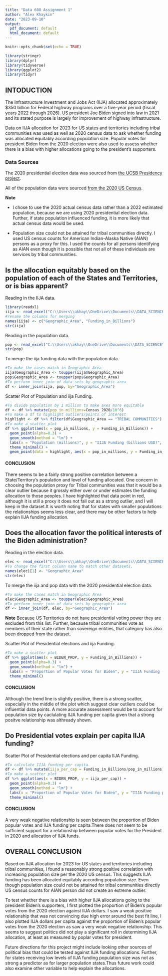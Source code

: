 ---
title: "Data 608 Assignment 1"
author: "Alex Khaykin"
date: "2023-09-10"
output:
  pdf_document: default
  html_document: default
---

```{r setup, include=FALSE}
knitr::opts_chunk$set(echo = TRUE)
```

```{r,echo=TRUE, warning=FALSE,message=FALSE}
library(stringr)
library(dplyr)
library(tidyverse)
library(ggplot2)
library(tidyr)
```

## INTODUCTION
The Infrastructure Investment and Jobs Act (IIJA) allocated approximately $350 billion for Federal highway programs over a five-year period (fiscal years 2022 through 2026). US president Joe Biden signed into law in 2021 and its stated purpose is largely for improvement of highway infrastructure.

Data on IIJA allocation for 2023 for US states and territories including tribal communities was used as well as 2020 census data to ask whether funding was allocated equitably according population size. Popular votes for president Biden from the 2020 election were also used to assess whether there is a bias with higher allocations going to the president's supporters. 

### Data Sources
The 2020 presidential election data was sourced from [the UCSB Presidency project](https://www.presidency.ucsb.edu/statistics/elections/2020). 

All of the population data were sourced [from the 2020 US Census](https://www.census.gov/data/tables/time-series/demo/popest/2020s-state-total.html).

**Note** 

* I chose to use the 2020 actual census data rather than a 2022 estimated population, because we are using 2020 presidential election data. Further, if state population influenced funding, it is more likely that actual census data would be used.

* Population size could not be attained for tribal communities directly. I used US census counts for American Indian-Alaska Native (AIAN) persons as a proxy for this. I used the counts for all persons identifying as AIAN even though it is possible that not all of these individuals are services by tribal communities.

## Is the allocation equitably based on the population of each of the States and Territories, or is bias apparent?

Reading in the IIJA data.
```{r}
library(readxl)
iija <- read_excel("C:\\Users\\akhay\\OneDrive\\Documents\\DATA_SCIENCE\\DATA_608\\Major Assignments\\Assingment_1\\DATA\\Assigments_1.xlsx")
#rename the columns for merging
names(iija) <- c("Geographic_Area", "Funding_in_Billions")
str(iija)
```

Reading in the population data.
```{r}
pop <- read_excel("C:\\Users\\akhay\\OneDrive\\Documents\\DATA_SCIENCE\\DATA_608\\Major Assignments\\Assingment_1\\DATA\\census2020.xlsx")
str(pop)
```

To merge the iija funding data with the population data.
```{r}
#To make the cases match in Geographic Area
iija$Geographic_Area <- toupper(iija$Geographic_Area)
pop$Geographic_Area <- toupper(pop$Geographic_Area)
#To perform inner join of data sets by geographic area
df <- inner_join(iija, pop, by="Geographic_Area")
```

Scatter Plot of Population and iija Funding.
```{r}
#To divide population by 1 million to make axes more equitable
df <- df %>% mutate(pop_in_millions=Census_2020/10^6)
#To make a df to highlight outliers/points of interest
highlight <- df %>% filter(df$Geographic_Area == "TRIBAL COMMUNITIES")
#To make a scatter plot
df %>% ggplot(aes(x = pop_in_millions, y = Funding_in_Billions)) +
  geom_point(alpha=0.3) +
  geom_smooth(method = "lm") +
  labs(x = "Population (millions)", y = "IIJA Funding (billions USD)", title = "IIJA seems to be driven by State population size") +
  theme_minimal() +
  geom_point(data = highlight, aes(x = pop_in_millions, y = Funding_in_Billions), size=3, color="red")
```

#### CONCLUSION
There seems to be a fairly strong positive correlation between a State/Territory's population and level of funding allocated. One concern in choosing the population proxy for Tribal communities was that it would be a clear outlier because it grossly either over or under estimates the funding allocation to those peoples. I have highlighted that data point in red, although it is still a proxy it does not fall out as a strong outlier, and I will keep in the dataset.It is worth noting that for states with smaller populations the relationships seems less clear, and there may be other factors to help explain IIJA funding allocation.

## Does the allocation favor the political interests of the Biden administration?

Reading in the election data.
```{r}
elec <- read_excel("C:\\Users\\akhay\\OneDrive\\Documents\\DATA_SCIENCE\\DATA_608\\Major Assignments\\Assingment_1\\DATA\\Presidential_Election_Results2020.xlsx")
#To change the first column name to match other datasets.
names(elec)[1] <- "Geographic_Area"
str(elec)
```

To merge the iija and pop data with the 2020 presidential election data.
```{r}
#To make the cases match in Geographic Area
elec$Geographic_Area <- toupper(elec$Geographic_Area)
#To perform inner join of data sets by geographic area
df <- inner_join(df, elec, by="Geographic_Area")
```

**Note**
Because US Territories do not have presidential voting power they are excluded from this list. Further, because tribal communities vote as members of their state rather than sovereign entities, that category has also been dropped from the dataset.

Scatter Plot of Presidential elections and iija Funding.
```{r}
#To make a scatter plot
df %>% ggplot(aes(x = BIDEN_PROP, y = Funding_in_Billions)) +
  geom_point(alpha=0.3) +
  geom_smooth(method = "lm") +
  labs(x = "Proportion of Popular Votes for Biden", y = "IIJA Funding (billions USD)", title = "No Strong Relationship in raw IIJA allocations with \n Biden Votes") +
  theme_minimal()
```

#### CONCLUSION
Although the trend line is slightly positive, there is a strong scatter, especially in the middle of the plot which suggest clear outliers could be influential data points. A more accurate assessment would be to account for population size by caclulating IIJA funding per capita given that a strong positve relationship was althready shown.

## Do Presidential votes explain per capita IIJA funding?

Scatter Plot of Presidential elections and per capita IIJA Funding.
```{r}
#To calculate IIJA funding per capita.
df <- df %>% mutate(iija_per_cap = Funding_in_Billions/pop_in_millions)
#To make a scatter plot
df %>% ggplot(aes(x = BIDEN_PROP, y = iija_per_cap)) +
  geom_point(alpha=0.3) +
  geom_smooth(method = "lm") +
  labs(x = "Proportion of Popular Votes for Biden", y = "IIJA Funding per capita", title = "No Strong Relationship in raw IIJA allocations with \n Biden Votes") +
  theme_minimal()
```

#### CONCLUSION
A very weak negative relationship is seen between the proportion of Biden popular votes and IIJA funding per capita.There does not seem to be sufficient support for a relationship between popular votes for the President in 2020 and allocation of IIJA funds.

## OVERALL CONCLUSION
Based on IIJA allocation for 2023 for US states and territories including tribal communities, I found a reasonably strong positive correlation with increasing population size per the 2020 US census. This suggests IIJA funding has been allocated equitably according population size. Even though population size could not be attained for tribal communities directly US census counts for AIAN person did not create an extreme outlier.

To test whether there is a bias with higher IIJA allocations going to the president Biden's supporters, I first plotted the proportion of Biden's popular votes from the 2020 election against IIJA dollars. I saw a weak positive relationship that was not convincing due high error around the best fit line, I also plotted IIJA dollars per capita against the proportion of Biden's popular votes from the 2020 election as saw a very weak negative relationship. This seems to suggest politics did not play a significant roll in determining IIJA allocation, at least as measured by poplar votes for president. 

Future directions for this project might include looking other sources of political bias that could be tested against IIJA funding allocations. Further, for states receiving low levels of IIJA funding population size was not as strong a predictor as for larger population states.Thus future work could also examine other variable to help explain the allocations.
